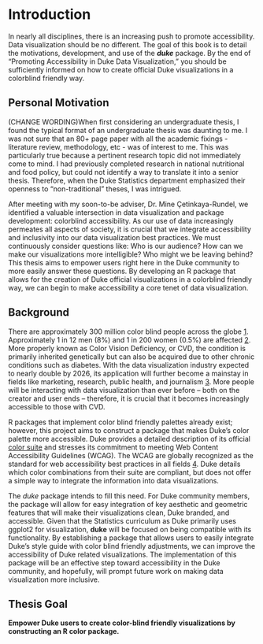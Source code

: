 # Introduction

In nearly all disciplines, there is an increasing push to promote accessibility.
Data visualization should be no different.
The goal of this book is to detail the motivations, development, and use of the ***duke*** package.
By the end of "Promoting Accessibility in Duke Data Visualization," you should be sufficiently informed on how to create official Duke visualizations in a colorblind friendly way.

## Personal Motivation

(CHANGE WORDING)When first considering an undergraduate thesis, I found the typical format of an undergraduate thesis was daunting to me.
I was not sure that an 80+ page paper with all the academic fixings - literature review, methodology, etc - was of interest to me.
This was particularly true because a pertinent research topic did not immediately come to mind.
I had previously completed research in national nutritional and food policy, but could not identify a way to translate it into a senior thesis.
Therefore, when the Duke Statistics department emphasized their openness to "non-traditional" theses, I was intrigued.

After meeting with my soon-to-be adviser, Dr. Mine Çetinkaya-Rundel, we identified a valuable intersection in data visualization and package development: colorblind accessibility.
As our use of data increasingly permeates all aspects of society, it is crucial that we integrate accessibility and inclusivity into our data visualization best practices.
We must continuously consider questions like: Who is our audience?
How can we make our visualizations more intelligible?
Who might we be leaving behind?
This thesis aims to empower users right here in the Duke community to more easily answer these questions.
By developing an R package that allows for the creation of Duke official visualizations in a colorblind friendly way, we can begin to make accessibility a core tenet of data visualization.

## Background

There are approximately 300 million color blind people across the globe [1](https://www.colourblindawareness.org/colour-blindness/).
Approximately 1 in 12 men (8%) and 1 in 200 women (0.5%) are affected [2](https://www.colourblindawareness.org/colour-blindness/).
More properly known as Color Vision Deficiency, or CVD, the condition is primarily inherited genetically but can also be acquired due to other chronic conditions such as diabetes.
With the data visualization industry expected to nearly double by 2026, its application will further become a mainstay in fields like marketing, research, public health, and journalism [3](https://uxdesign.cc/blooming-bar-charts-the-growth-of-the-data-).
More people will be interacting with data visualization than ever before -- both on the creator and user ends -- therefore, it is crucial that it becomes increasingly accessible to those with CVD.

R packages that implement color blind friendly palettes already exist; however, this project aims to construct a package that makes Duke's color palette more accessible.
Duke provides a detailed description of its official [color suite](https://brand.duke.edu/colors/) and stresses its commitment to meeting Web Content Accessibility Guidelines (WCAG).
The WCAG are globally recognized as the standard for web accessibility best practices in all fields [4](https://www.w3.org/WAI/standards-guidelines/wcag/).
Duke details which color combinations from their suite are compliant, but does not offer a simple way to integrate the information into data visualizations.

The *duke* package intends to fill this need.
For Duke community members, the package will allow for easy integration of key aesthetic and geometric features that will make their visualizations clean, Duke branded, and accessible.
Given that the Statistics curriculum as Duke primarily uses ggplot2 for visualization, **duke** will be focused on being compatible with its functionality.
By establishing a package that allows users to easily integrate Duke's style guide with color blind friendly adjustments, we can improve the accessibility of Duke related visualizations.
The implementation of this package will be an effective step toward accessibility in the Duke community, and hopefully, will prompt future work on making data visualization more inclusive.

## Thesis Goal

**Empower Duke users to create color-blind friendly visualizations by constructing an R color package.**
